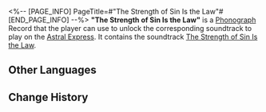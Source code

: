 <%-- [PAGE_INFO]
PageTitle=#"The Strength of Sin Is the Law"#
[END_PAGE_INFO] --%>
{{Item Infobox
|id          = 210337
|image       = Item The Strength of Sin Is the Law.png
|type        = Disk
|invCategory = Valuables
|rarity      = 3
|effect      = 
|description = A record that can be played on the Express' phonograph. It might be a chance acquisition or a gift from someone else. All sorts of memories surge up when the music plays &mdash; the smiles, encounters, touches, and the excitement of battle. Maybe that is why people still collect records even as society rapidly advances.<br />The current record contains the track "The Strength of Sin Is the Law."
}}
{{Description|''Without the law saying not to be greedy, people would not know what greed is.''}}
'''"The Strength of Sin Is the Law"''' is a [[Phonograph]] Record that the player can use to unlock the corresponding soundtrack to play on the [[Astral Express]]. It contains the soundtrack [[The Strength of Sin Is the Law]].

==Other Languages==
{{Other Languages
|en   = "The Strength of Sin Is the Law"
|zhs  = 《律是罪的权势》
|zht  = 《律是罪的權勢》
|ja   = 『律は罪の権勢』
|ko   = ≪죄의 권능은 율법이라≫
|es   = La ley es el poder del pecado
|fr   = «&nbsp;The Strength of Sin Is the Law&nbsp;»
|ru   = The Strength of Sin Is the Law
|th   = "The Strength of Sin Is the Law"
|vi   = Luật Pháp Là Quyền Lực Của Tội Lỗi
|de   = „Die Stärke der Sünde ist das Gesetz“
|id   = "The Strength of Sin Is the Law"
|pt   = "The Strength of Sin Is the Law"
}}

==Change History==
{{Change History|2.2}}